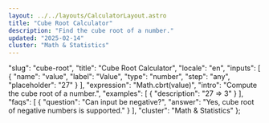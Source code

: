 ```yaml
---
layout: ../../layouts/CalculatorLayout.astro
title: "Cube Root Calculator"
description: "Find the cube root of a number."
updated: "2025-02-14"
cluster: "Math & Statistics"
---
```



  "slug": "cube-root",
  "title": "Cube Root Calculator",
  "locale": "en",
  "inputs": [
    {
      "name": "value",
      "label": "Value",
      "type": "number",
      "step": "any",
      "placeholder": "27"
    }
  ],
  "expression": "Math.cbrt(value)",
  "intro": "Compute the cube root of a number.",
  "examples": [
    {
      "description": "27 ⇒ 3"
    }
  ],
  "faqs": [
    {
      "question": "Can input be negative?",
      "answer": "Yes, cube root of negative numbers is supported."
    }
  ],
  "cluster": "Math & Statistics"
};

<Calculator schema={schema} />

